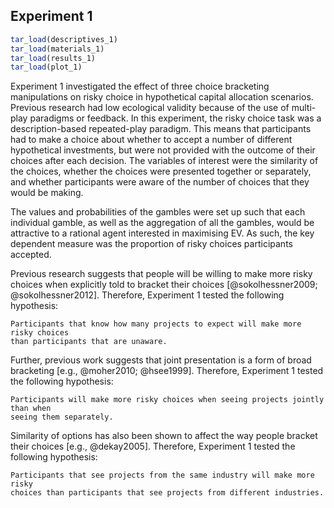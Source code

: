 ## Experiment 1 {#aggregation-1}

```r
tar_load(descriptives_1)
tar_load(materials_1)
tar_load(results_1)
tar_load(plot_1)
```

Experiment 1 investigated the effect of three choice bracketing manipulations on
risky choice in hypothetical capital allocation scenarios. Previous research
had low ecological validity because of the use of multi-play paradigms or
feedback. In this experiment, the risky choice task was a description-based
repeated-play paradigm. This means that participants had to make a choice about
whether to accept a number of different hypothetical investments, but were not
provided with the outcome of their choices after each decision. The variables of
interest were the similarity of the choices, whether the choices were presented
together or separately, and whether participants were aware of the number of
choices that they would be making.

The values and probabilities of the gambles were set up such that each
individual gamble, as well as the aggregation of all the gambles, would be
attractive to a rational agent interested in maximising EV. As such, the key
dependent measure was the proportion of risky choices participants accepted.

Previous research suggests that people will be willing to make more risky
choices when explicitly told to bracket their choices [@sokolhessner2009;
@sokolhessner2012]. Therefore, Experiment 1 tested the following hypothesis:

```hypothesis
Participants that know how many projects to expect will make more risky choices
than participants that are unaware.
```

Further, previous work suggests that joint presentation is a form of broad
bracketing [e.g., @moher2010; @hsee1999]. Therefore, Experiment 1 tested the
following hypothesis:

```hypothesis
Participants will make more risky choices when seeing projects jointly than when
seeing them separately.
```

Similarity of options has also been shown to affect the way people bracket their
choices [e.g., @dekay2005]. Therefore, Experiment 1 tested the following hypothesis:

```hypothesis
Participants that see projects from the same industry will make more risky
choices than participants that see projects from different industries.
```
